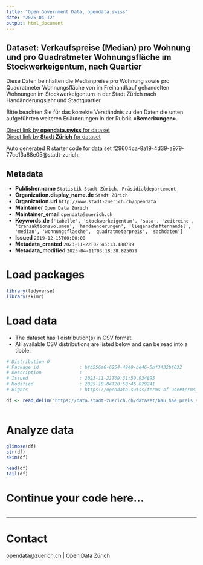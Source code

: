 ```yaml
---
title: "Open Government Data, opendata.swiss"
date: "2025-04-12"
output: html_document
---
```


## Dataset: Verkaufspreise (Median) pro Wohnung und pro Quadratmeter Wohnungsfläche im Stockwerkeigentum, nach Quartier


Diese Daten beinhalten die Medianpreise pro Wohnung sowie pro Quadratmeter Wohnungsfläche von im Freihandkauf gehandelten Wohnungen im Stockwerkeigentum in der Stadt Zürich nach Handänderungsjahr und Stadtquartier.

Bitte beachten Sie für das korrekte Verständnis zu den Daten die unten aufgeführten weiteren Erläuterungen in der Rubrik **«Bemerkungen»**.



[Direct link by **opendata.swiss** for dataset](https://opendata.swiss/de/dataset/verkaufspreise-median-pro-wohnung-und-pro-quadratmeter-wohnungsflache-im-stockwerkeigentum-2009-1)<br>
[Direct link by **Stadt Zürich** for dataset](https://data.stadt-zuerich.ch/dataset/bau_hae_preis_stockwerkeigentum_stadtquartier_od5157)

Auto generated R starter code for data set f29604ca-8a19-4d39-a979-77cc13a88e05@stadt-zurich.

## Metadata

- **Publisher.name** `Statistik Stadt Zürich, Präsidialdepartement`
- **Organization.display_name.de** `Stadt Zürich`
- **Organization.url** `http://www.stadt-zuerich.ch/opendata`
- **Maintainer** `Open Data Zürich`
- **Maintainer_email** `opendata@zuerich.ch`
- **Keywords.de** `['tabelle', 'stockwerkeigentum', 'sasa', 'zeitreihe', 'transaktionsvolumen', 'handaenderungen', 'liegenschaftenhandel', 'median', 'wohnungsflaeche', 'quadratmeterpreis', 'sachdaten']`
- **Issued** `2019-12-15T00:00:00`
- **Metadata_created** `2023-11-22T02:45:13.488789`
- **Metadata_modified** `2025-04-11T03:18:38.825079`


# Load packages

```r

library(tidyverse)
library(skimr)

```

# Load data

-   The dataset has 1 distribution(s) in CSV format.
-   All available CSV distributions are listed below and can be read into a tibble.

```r

# Distribution 0
# Package_id               : bfb556a8-6254-4940-be46-5bf3432bf632
# Description              : 
# Issued                   : 2023-11-21T09:31:59.934895
# Modified                 : 2025-10-04T20:50:45.029241
# Rights                   : https://opendata.swiss/terms-of-use#terms_open

df <- read_delim('https://data.stadt-zuerich.ch/dataset/bau_hae_preis_stockwerkeigentum_stadtquartier_od5157/download/BAU515OD5157.csv')



```

# Analyze data

```r

glimpse(df)
str(df)
skim(df)

head(df)
tail(df)

```

# Continue your code here...

```r

```

------------------------------------------------------------------------

# Contact

opendata@zuerich.ch | Open Data Zürich
